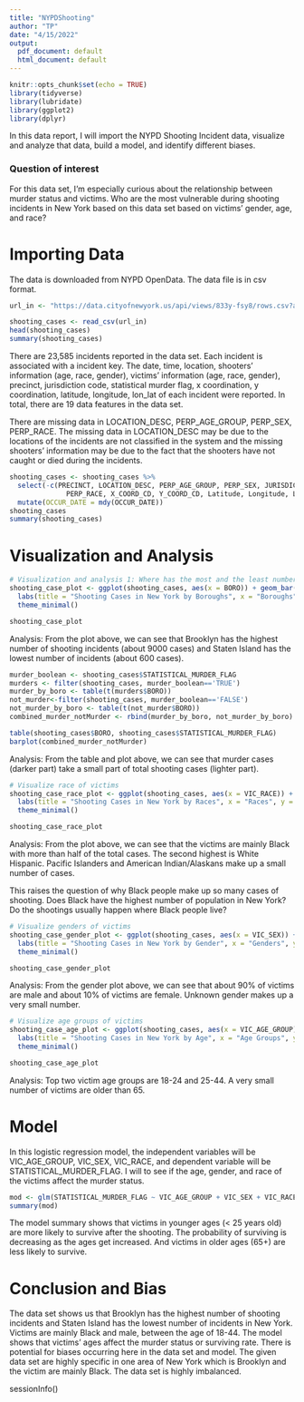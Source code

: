 ```yaml
---
title: "NYPDShooting"
author: "TP"
date: "4/15/2022"
output:
  pdf_document: default
  html_document: default
---
```


```r
knitr::opts_chunk$set(echo = TRUE)
library(tidyverse)
library(lubridate)
library(ggplot2)
library(dplyr)
```

In this data report, I will import the NYPD Shooting Incident data, visualize and analyze that data, build a model, and identify different biases. 

### Question of interest
For this data set, I'm especially curious about the relationship between murder status and victims. Who are the most vulnerable during shooting incidents in New York based on this data set based on victims' gender, age, and race? 

# Importing Data
The data is downloaded from NYPD OpenData. The data file is in csv format. 
```r
url_in <- "https://data.cityofnewyork.us/api/views/833y-fsy8/rows.csv?accessType=DOWNLOAD"
```

```r
shooting_cases <- read_csv(url_in)
head(shooting_cases)
summary(shooting_cases)
```

There are 23,585 incidents reported in the data set. Each incident is associated with a incident key. The date, time, location, shooters' information (age, race, gender), victims' information (age, race, gender), precinct, jurisdiction code, statistical murder flag, x coordination, y coordination, latitude, longitude, lon_lat of each incident were reported. In total, there are 19 data features in the data set. 

There are missing data in LOCATION_DESC, PERP_AGE_GROUP, PERP_SEX, PERP_RACE. The missing data in LOCATION_DESC may be due to the locations of the incidents are not classified in the system and the missing shooters' information may be due to the fact that the shooters have not caught or died during the incidents. 

```r
shooting_cases <- shooting_cases %>% 
  select(-c(PRECINCT, LOCATION_DESC, PERP_AGE_GROUP, PERP_SEX, JURISDICTION_CODE,
              PERP_RACE, X_COORD_CD, Y_COORD_CD, Latitude, Longitude, Lon_Lat)) %>%
  mutate(OCCUR_DATE = mdy(OCCUR_DATE))
shooting_cases
summary(shooting_cases)

```

# Visualization and Analysis
```r
# Visualization and analysis 1: Where has the most and the least number of shooting cases in New York
shooting_case_plot <- ggplot(shooting_cases, aes(x = BORO)) + geom_bar() + 
  labs(title = "Shooting Cases in New York by Boroughs", x = "Boroughs", y = "Number of Cases") +
  theme_minimal()

shooting_case_plot
```

Analysis: From the plot above, we can see that Brooklyn has the highest number of shooting incidents (about 9000 cases) and Staten Island has the lowest number of incidents (about 600 cases). 

```r
murder_boolean <- shooting_cases$STATISTICAL_MURDER_FLAG
murders <- filter(shooting_cases, murder_boolean=='TRUE')
murder_by_boro <- table(t(murders$BORO))
not_murder<-filter(shooting_cases, murder_boolean=='FALSE')
not_murder_by_boro <- table(t(not_murder$BORO))
combined_murder_notMurder <- rbind(murder_by_boro, not_murder_by_boro)

table(shooting_cases$BORO, shooting_cases$STATISTICAL_MURDER_FLAG) 
barplot(combined_murder_notMurder)
```

Analysis: From the table and plot above, we can see that murder cases (darker part) take a small part of total shooting cases (lighter part). 

```r
# Visualize race of victims
shooting_case_race_plot <- ggplot(shooting_cases, aes(x = VIC_RACE)) + geom_bar() + 
  labs(title = "Shooting Cases in New York by Races", x = "Races", y = "Number of Cases") +
  theme_minimal()

shooting_case_race_plot
```
Analysis: From the plot above, we can see that the victims are mainly Black with more than half of the total cases. The second highest is White Hispanic. Pacific Islanders and American Indian/Alaskans make up a small number of cases. 

This raises the question of why Black people make up so many cases of shooting. Does Black have the highest number of population in New York? Do the shootings usually happen where Black people live? 

```r
# Visualize genders of victims
shooting_case_gender_plot <- ggplot(shooting_cases, aes(x = VIC_SEX)) + geom_bar() + 
  labs(title = "Shooting Cases in New York by Gender", x = "Genders", y = "Number of Cases") +
  theme_minimal()

shooting_case_gender_plot
```
Analysis: From the gender plot above, we can see that about 90% of victims are male and about 10% of victims are female. Unknown gender makes up a very small number. 

```r
# Visualize age groups of victims
shooting_case_age_plot <- ggplot(shooting_cases, aes(x = VIC_AGE_GROUP)) + geom_bar() + 
  labs(title = "Shooting Cases in New York by Age", x = "Age Groups", y = "Number of Cases") +
  theme_minimal()

shooting_case_age_plot
```

Analysis: Top two victim age groups are 18-24 and 25-44. A very small number of victims are older than 65. 

# Model 
In this logistic regression model, the independent variables will be VIC_AGE_GROUP, VIC_SEX, VIC_RACE, and dependent variable will be STATISTICAL_MURDER_FLAG. I will to see if the age, gender, and race of the victims affect the murder status. 

```r
mod <- glm(STATISTICAL_MURDER_FLAG ~ VIC_AGE_GROUP + VIC_SEX + VIC_RACE, data = shooting_cases, family='binomial')
summary(mod)

```

The model summary shows that victims in younger ages (< 25 years old) are more likely to survive after the shooting. The probability of surviving is decreasing as the ages get increased. And victims in older ages (65+) are less likely to survive. 

# Conclusion and Bias

The data set shows us that Brooklyn has the highest number of shooting incidents and Staten Island has the lowest number of incidents in New York. Victims are mainly Black and male, between the age of 18-44. The model shows that victims' ages affect the murder status or surviving rate. There is potential for biases occurring here in the data set and model. The given data set are highly specific in one area of New York which is Brooklyn and the victim are mainly Black. The data set is highly imbalanced. 

sessionInfo()